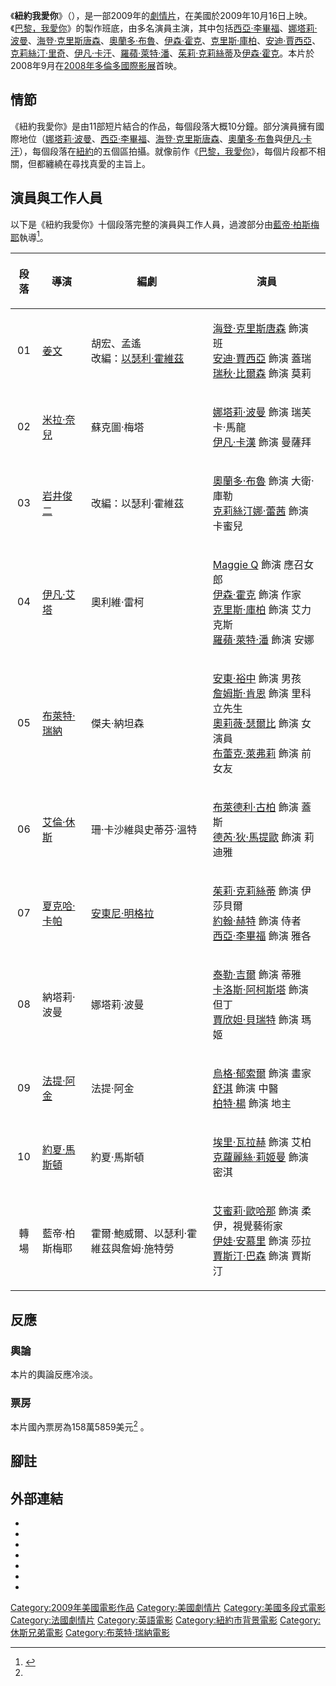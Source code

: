 {{noteTA
|T=zh-tw:紐約我愛你;zh-hk:我愛紐約;zh-cn:纽约，我爱你;
|G1=Show
|G2=Movie
}}
{{Infobox film
| name           = 紐約我愛你
| original_name  = New York, I Love You
| image          = New York I Love You Final Domestic Key Art.jpg
| caption        = 
| alt            = 
| director       = [[姜文|姜文]]<br />[[米拉·奈兒|米拉·奈兒]]<br />[[岩井俊二|岩井俊二]]<br />[[伊凡·艾塔|伊凡·艾塔]]<br />[[布萊特·瑞納|布萊特·瑞納]]<br />[[艾倫·休斯|艾倫·休斯]]<br />[[夏克哈·卡帕|夏克哈·卡帕]]<br />[[娜塔莉·波曼|娜塔莉·波曼]]<br />[[法提·阿金|法提·阿金]]<br />[[約夏·馬斯頓|約夏·馬斯頓]]<br />藍帝·柏斯梅耶
| producer       = [[埃曼紐·班畢伊|埃曼紐·班畢伊]]<br />瑪莉娜·葛萊斯
| writer         = 法提·阿金<br />基南·多納修<br />[[娜塔莉·波曼|娜塔莉·波曼]]<br />[[安東尼·明格拉|安東尼·明格拉]]<br />約夏·馬斯頓<br />[[傑夫·納坦森|傑夫·納坦森]]<br />胡宏<br />[[姜文|姜文]]<br />孟遙<br />[[蘇克圖·梅塔|蘇克圖·梅塔]]<br />岩井俊二<br />奧利維·雷柯<br />伊凡·艾塔<br />[[珊·卡沙維|珊·卡沙維]]<br />史帝芬·溫特<br />霍爾·鮑威爾<br />[[以瑟利·霍維茲|以瑟利·霍維茲]]<br />詹姆·施特勞
| starring       = [[布萊德利·古柏|布萊德利·古柏]]<br />[[海登·克里斯唐森|海登·克里斯唐森]]<br />[[娜塔莉·波曼|娜塔莉·波曼]]<br />[[奧蘭多·布魯|奧蘭多·布魯]]<br />[[克莉絲汀·里奇|克莉絲汀·里奇]]<br />[[伊森·霍克|伊森·霍克]]<br />[[Maggie_Q|Maggie Q]]<br />[[奧莉薇·瑟爾比|奧莉薇·瑟爾比]]<br />[[茱莉·克莉絲蒂|茱莉·克莉絲蒂]]<br />[[西亞·李畢福|西亞·李畢福]]<br />[[克里斯·庫柏|克里斯·庫柏]]<br />[[克蘿麗絲·莉姬曼|克蘿麗絲·莉姬曼]]
| music          = 
| cinematography = [[班諾瓦·迪比|班諾瓦·迪比]]
| editing        = [[奎格·麥凱|奎格·麥凱]]
| distributor    = [[威望迪|威望迪娛樂]]<br />[[棕梠影業|棕梠影業]]<ref>http://new.umusic.com/News.aspx?NewsId=615</ref>
| released       = October 16, 2009<ref>{{Cite web |url=http://www.slashfilm.com/2009/05/14/new-york-i-love-you-in-october/ |title=New York, I Love You in October |accessdate=2010-01-31 |archive-date=2010-08-17 |archive-url=https://web.archive.org/web/20100817193250/http://www.slashfilm.com/2009/05/14/new-york-i-love-you-in-october/ |dead-url=yes }}</ref>
| runtime        = 103 分鐘 <!-- U.S. theatrical release: 103:08 -->
| country        = [[美國電影|美國]]
| language       = 英文
| budget         = $14,000,000
| gross          =  $2,668,659<ref name="#1">http://www.the-numbers.com/movies/2009/NYILU.php</ref> 
| preceded_by    = [[巴黎，我愛你|巴黎，我愛你]]
| followed_by    = [[柏林，我愛你|柏林，我愛你]]
| cn_name        = 纽约，我爱你
| hk_name        = 我愛紐約
| tw_name        = 紐約我愛你
}}
《'''紐約我愛你'''》（{{lang-en|''New York, I Love You''}}），是一部2009年的[[劇情片|劇情片]]，在美國於2009年10月16日上映。《[[巴黎，我愛你|巴黎，我愛你]]》的製作班底，由多名演員主演，其中包括[[西亞·李畢福|西亞·李畢福]]、[[娜塔莉·波曼|娜塔莉·波曼]]、[[海登·克里斯唐森|海登·克里斯唐森]]、[[奧蘭多·布魯|奧蘭多·布魯]]、[[伊森·霍克|伊森·霍克]]、[[克里斯·庫柏|克里斯·庫柏]]、[[安迪·賈西亞|安迪·賈西亞]]、[[克莉絲汀·里奇|克莉絲汀·里奇]]、[[伊凡·卡汗|伊凡·卡汗]]、[[羅蘋·萊特·潘|羅蘋·萊特·潘]]、[[茱莉·克莉絲蒂|茱莉·克莉絲蒂]]及[[伊森·霍克|伊森·霍克]]。本片於2008年9月在[[多倫多國際影展|2008年多倫多國際影展]]首映。

== 情節 ==
《紐約我愛你》是由11部短片結合的作品，每個段落大概10分鐘。部分演員擁有國際地位（[[娜塔莉·波曼|娜塔莉·波曼]]、[[西亞·李畢福|西亞·李畢福]]、[[海登·克里斯唐森|海登·克里斯唐森]]、[[奧蘭多·布魯|奧蘭多·布魯]]與[[伊凡·卡汗|伊凡·卡汗]]），每個段落在[[紐約|紐約]]的五個區拍攝。就像前作《[[巴黎，我愛你|巴黎，我愛你]]》，每個片段都不相關，但都纏繞在尋找真愛的主旨上。

== 演員與工作人員 ==
以下是《紐約我愛你》十個段落完整的演員與工作人員，過渡部分由[[藍帝·柏斯梅耶|藍帝·柏斯梅耶]]執導<ref>{{cite video |title = New York, I Love You |format = DVD |publisher = Vivendi Entertainment}}</ref>。
{|class="prettytable"
|-
! 段落 !! 導演 !! 編劇 !! 演員
|-
|align="center"|01 || [[姜文|姜文]] || 胡宏、孟遙<br />改編：[[以瑟利·霍維茲|以瑟利·霍維茲]] || [[海登·克里斯唐森|海登·克里斯唐森]] 飾演 班<br />[[安迪·賈西亞|安迪·賈西亞]] 飾演 蓋瑞<br />[[瑞秋·比爾森|瑞秋·比爾森]] 飾演 莫莉
|-
|align="center"|02 || [[米拉·奈兒|米拉·奈兒]] || 蘇克圖·梅塔 || [[娜塔莉·波曼|娜塔莉·波曼]] 飾演 瑞芙卡·馬龍<br />[[伊凡·卡漢|伊凡·卡漢]] 飾演 曼薩拜
|-
|align="center"|03 || [[岩井俊二|岩井俊二]] || 改編：以瑟利·霍維茲 || [[奧蘭多·布魯|奧蘭多·布魯]] 飾演 大衛·庫勒<br />[[克莉絲汀娜·蕾茜|克莉絲汀娜·蕾茜]] 飾演 卡蜜兒
|-
|align="center"|04 || [[伊凡·艾塔|伊凡·艾塔]] || 奧利維·雷柯 || [[Maggie_Q|Maggie Q]] 飾演 應召女郎<br />[[伊森·霍克|伊森·霍克]] 飾演 作家<br />[[克里斯·庫柏|克里斯·庫柏]] 飾演 艾力克斯<br />[[羅蘋·萊特·潘|羅蘋·萊特·潘]] 飾演 安娜
|-
|align="center"|05 || [[布萊特·瑞納|布萊特·瑞納]] || 傑夫·納坦森 || [[安東·裕中|安東·裕中]] 飾演 男孩<br />[[詹姆斯·肯恩|詹姆斯·肯恩]] 飾演 里科立先生<br />[[奧莉薇·瑟爾比|奧莉薇·瑟爾比]] 飾演 女演員<br />[[布蕾克·萊弗莉|布蕾克·萊弗莉]] 飾演 前女友
|-
|align="center"|06 || [[艾倫·休斯|艾倫·休斯]] || 珊·卡沙維與史蒂芬·溫特 || [[布萊德利·古柏|布萊德利·古柏]] 飾演 蓋斯<br />[[德芮·狄·馬提歐|德芮·狄·馬提歐]] 飾演 莉迪雅
|-
|align="center"|07 || [[夏克哈·卡帕|夏克哈·卡帕]] || [[安東尼·明格拉|安東尼·明格拉]] || [[茱莉·克莉絲蒂|茱莉·克莉絲蒂]] 飾演 伊莎貝爾<br />[[約翰·赫特|約翰·赫特]] 飾演 侍者<br />[[西亞·李畢福|西亞·李畢福]] 飾演 雅各
|-
|align="center"|08 || 納塔莉·波曼|| 娜塔莉·波曼|| [[泰勒·吉爾|泰勒·吉爾]] 飾演 蒂雅<br />[[卡洛斯·阿柯斯塔|卡洛斯·阿柯斯塔]] 飾演 但丁<br />[[賈欣妲·貝瑞特|賈欣妲·貝瑞特]] 飾演 瑪姬
|-
|align="center"|09 || [[法提·阿金|法提·阿金]] || 法提·阿金 || [[烏格·郁索爾|烏格·郁索爾]] 飾演 畫家<br />[[舒淇|舒淇]] 飾演 中醫<br />[[柏特·楊|柏特·楊]] 飾演 地主 
|-
|align="center"|10 || [[約夏·馬斯頓|約夏·馬斯頓]] || 約夏·馬斯頓 || [[埃里·瓦拉赫|埃里·瓦拉赫]] 飾演 艾柏<br />[[克蘿麗絲·莉姬曼|克蘿麗絲·莉姬曼]] 飾演 密淇
|-
|align="center"|轉場 || 藍帝·柏斯梅耶 || 霍爾·鮑威爾、以瑟利·霍維茲與詹姆·施特勞 || [[艾蜜莉·歐哈那|艾蜜莉·歐哈那]] 飾演 柔伊，視覺藝術家<br />[[伊娃·安慕里|伊娃·安慕里]] 飾演 莎拉<br />[[賈斯汀·巴森|賈斯汀·巴森]] 飾演 賈斯汀
|}

== 反應 ==
=== 輿論 ===
本片的輿論反應冷淡。

=== 票房 ===
本片國內票房為158萬5859美元<ref name="#1"/> 。

== 腳註 ==
{{reflist}}

== 外部連結 ==
* {{Official|http://newyorkiloveyouthemovie.com}}
* {{imdb title|0808399}}
*{{Yahoomovie id|3110}}
*{{Yahoo-movie-hk title|newyorkiloveyou}}
*{{Mtime|67056}}
*{{douban}}
*{{Amg movie|4488800}}

{{Brett Ratner}}
{{Hughes brothers}}
{{DEFAULTSORT:New York, I Love You}}
[[Category:2009年美國電影作品|Category:2009年美國電影作品]]
[[Category:美國劇情片|Category:美國劇情片]]
[[Category:美國多段式電影|Category:美國多段式電影]]
[[Category:法國劇情片|Category:法國劇情片]]
[[Category:英語電影|Category:英語電影]]
[[Category:紐約市背景電影|Category:紐約市背景電影]]
[[Category:休斯兄弟電影|Category:休斯兄弟電影]]
[[Category:布萊特·瑞納電影|Category:布萊特·瑞納電影]]